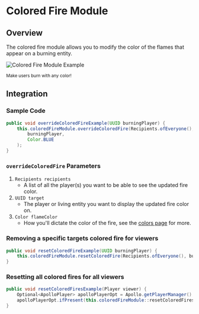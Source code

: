 # Colored Fire Module

## Overview

The colored fire module allows you to modify the color of the flames that appear on a burning entity.

![Colored Fire Module Example](https://i.imgur.com/IuNR68A.png#center)

<div style={{ textAlign: "center" }}>
    <small>Make users burn with any color!</small>
</div>

## Integration

### Sample Code

```java
public void overrideColoredFireExample(UUID burningPlayer) {
    this.coloredFireModule.overrideColoredFire(Recipients.ofEveryone(),
        burningPlayer,
        Color.BLUE
    );
}
```

### `overrideColoredFire` Parameters

1. `Recipients recipients`
   - A list of all the player(s) you want to be able to see the updated fire color.
2. `UUID target`
   - The player or living entity you want to display the updated fire color on.
3. `Color flameColor`
   - How you'll dictate the color of the fire, see the [colors page](/apollo/developers/utilities/colors) for more.

### Removing a specific targets colored fire for viewers

```java
public void resetColoredFireExample(UUID burningPlayer) {
    this.coloredFireModule.resetColoredFire(Recipients.ofEveryone(), burningPlayer);
}
```

### Resetting all colored fires for all viewers

```java
public void resetColoredFiresExample(Player viewer) {
    Optional<ApolloPlayer> apolloPlayerOpt = Apollo.getPlayerManager().getPlayer(viewer.getUniqueId());
    apolloPlayerOpt.ifPresent(this.coloredFireModule::resetColoredFires);
}
```
